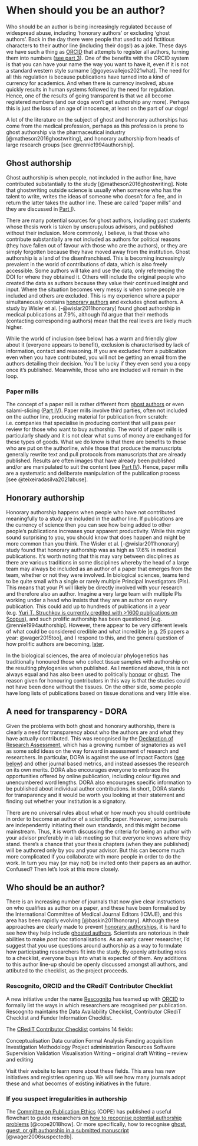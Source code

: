 # When should you be an author? {#authors}

Who should be an author is being increasingly regulated because of widespread abuse, including ‘honorary authors’ or excluding ‘ghost authors’. Back in the day there were people that used to add fictitious characters to their author line (including their dogs!) as a joke. These days we have such a thing as [ORCID](#orcid) that attempts to register all authors, turning them into numbers ([see part 3](#orcid)). One of the benefits with the ORCID system is that you can have your name the way you want to have it, even if it is not a standard western style surname [@goyesvallejos2021what]. The need for all this regulation is because publications have turned into a kind of currency for academics. And when there is currency involved, abuse quickly results in human systems followed by the need for regulation. Hence, one of the results of going transparent is that we all become registered numbers (and our dogs won't get authorship any more). Perhaps this is just the loss of an age of innocence, at least on the part of our dogs!

A lot of the literature on the subject of ghost and honorary authorships has come from the medical profession, perhaps as this profession is prone to ghost authorship via the pharmaceutical industry [@matheson2016ghostwriting], and honorary authorship from heads of large research groups [see @rennie1994authorship].

## Ghost authorship {#ghost}
Ghost authorship is when people, not included in the author line, have contributed substantially to the study [@matheson2016ghostwriting]. Note that ghostwriting outside science is usually when someone who has the talent to write, writes the ideas of someone who doesn’t for a fee, and in return the latter takes the author line. These are called "paper mills" and they are discussed in [Part I](#papermills)).

There are many potential sources for ghost authors, including past students whose thesis work is taken by unscrupulous advisors, and published without their inclusion. More commonly, I believe, is that those who contribute substantially are not included as authors for political reasons (they have fallen out of favour with those who are the authors), or they are simply forgotten because they have moved away from the institution. Ghost authorship is a land of the disenfranchised. This is becoming increasingly prevalent in the world of contributions of data, which is also freely accessible. Some authors will take and use the data, only referencing the DOI for where they obtained it. Others will include the original people who created the data as authors because they value their continued insight and input. Where the situation becomes very messy is when some people are included and others are excluded. This is my experience where a paper simultaneously contains [honorary authors](#honorary) and excludes ghost authors. A study by Wisler et al. [-@wislar2011honorary] found ghost authorship in medical publications at 7.9%, although I’d argue that their methods (contacting corresponding authors) mean that the real levels are likely much higher.

While the world of inclusion (see below) has a warm and friendly glow about it (everyone appears to benefit), exclusion is characterised by lack of information, contact and reasoning. If you are excluded from a publication even when you have contributed, you will not be getting an email from the authors detailing their decision. You’ll be lucky if they even send you a copy once it’s published. Meanwhile, those who are included will remain in the loop.

### Paper mills {#papermills}
The concept of a paper mill is rather different from [ghost authors](#ghost) or even salami-slicing ([Part IV](#salami)). Paper mills involve third parties, often not included on the author line, producing material for publication from scratch: i.e. companies that specialise in producing content that will pass peer review for those who want to buy authorship. The world of paper mills is particularly shady and it is not clear what sums of money are exchanged for these types of goods. What we do know is that there are benefits to those who are put on the authorline, while those that produce the manuscripts generally rewrite text and pull protocols from manuscripts that are already published. Results are often images that have already been published and/or are manipulated to suit the content (see [Part IV](#fabrication)). Hence, paper mills are a systematic and deliberate manipulation of the publication process [see @teixeiradasilva2021abuse]. 

## Honorary authorship {#honorary}
Honorary authorship happens when people who have not contributed meaningfully to a study are included in the author line. If publications are the currency of science then you can see how being added to other people's publications increases your apparent productivity. While this might sound surprising to you, you should know that does happen and might be more common than you think. The Wisler et al. [-@wislar2011honorary] study found that honorary authorship was as high as 17.6% in medical publications. It’s worth noting that this may vary between disciplines as there are various traditions in some disciplines whereby the head of a large team may always be included as an author of a paper that emerges from the team, whether or not they were involved. In biological sciences, teams tend to be quite small with a single or rarely multiple Principal Investigators (PIs). This means that your PI will likely be directly involved with your research and therefore also an author. Imagine a very large team with multiple PIs working under a head who insists that they are an author on every publication. This could add up to hundreds of publications in a year (e.g. [Yuri T. Struchkov is currently credited with >1600 publications on Scopus](https://www-scopus-com.ez.sun.ac.za/authid/detail.uri?authorId=35427689100)), and such prolific authorship has been questioned [e.g. @rennie1994authorship]. However, there appear to be very different levels of what could be considered credible and what incredible [e.g. 25 papers a year: @wager2015too], and I respond to this, and the general question of how prolific authors are becoming, [later](#publishmore).

In the biological sciences, the area of molecular phylogenetics has traditionally honoured those who collect tissue samples with authorship on the resulting phylogenies when published. As I mentioned above, this is not always equal and has also been used to politically [honour](#honorary) or [ghost](#ghost). The reason given for honouring contributors in this way is that the studies could not have been done without the tissues. On the other side, some people have long lists of publications based on tissue donations and very little else. 

## A need for transparency - DORA {#DORA}
Given the problems with both ghost and honorary authorship, there is clearly a need for transparency about who the authors are and what they have actually contributed. This was recognised by the [Declaration of Research Assessment](DORA: https://sfdora.org/), which has a growing number of signatories as well as some solid ideas on the way forward in assessment of research and researchers. In particular, DORA is against the use of Impact Factors ([see below](#impactfactors)) and other journal based metrics, and instead assesses the research on its own merits. DORA also encourages everyone to embrace the opportunities offered by online publication, including colour figures and unencumbered word lengths. DORA also encourages specific information to be published about individual author contributions. In short, DORA stands for transparency and it would be worth you looking at their statement and finding out whether your institution is a signatory.

There are no universal rules about what or how much you should contribute in order to become an author of a scientific paper. However, some journals are independently initiating their own standards, and this might become mainstream. Thus, it is worth discussing the criteria for being an author with your advisor preferably in a lab meeting so that everyone knows where they stand. there's a chance that your thesis chapters (when they are published) will be authored only by you and your advisor. But this can become much more complicated if you collaborate with more people in order to do the work. In turn you may (or may not) be invited onto their papers as an author. Confused? Then let’s look at this more closely.

## Who should be an author?
There is an increasing number of journals that now give clear instructions on who qualifies as author on a paper, and these have been formalised by the International Committee of Medical Journal Editors (ICMJE), and this area has been rapidly evolving [@baskin2011honorary]. Although these approaches are clearly made to prevent [honorary authorships](#honorary), it is hard to see how they help include [ghosted authors](#ghost). Scientists are notorious in their abilities to make _post hoc_ rationalisations. 
As an early career researcher, I'd suggest that you use questions around authorship as a way to formulate how participating researchers fit into the study. By openly attributing roles to a checklist, everyone buys into what is expected of them. Any additions to this author line-up should be openly discussed amongst all authors, and attibuted to the checklist, as the project proceeds. 


### Rescognito, ORCID and the CRediT Contributor Checklist {#rescognito}
A new initiative under the name [Rescognito](https://rescognito.com/) has teamed up with [ORCID](#ORCID) to formally list the ways in which researchers are recognised per publication. Rescognito maintains the Data Availability Checklist, Contributor CRediT Checklist and Funder Information Checklist. 

The [CRediT Contributor Checklist](http://credit.niso.org/) contains 14 fields:

Conceptualisation       Data curation       Formal Analysis       Funding acquisition       Investigation       Methodology       Project administration        Resources       Software          Supervision       Validation        Visualisation       Writing – original draft          Writing – review and editing

Visit their website to learn more about these fields. This area has new initiatives and registries opening up. We will see how many journals adopt these and what becomes of existing initiatives in the future.

### If you suspect irregularities in authorship

The [Committee on Publication Ethics](https://publicationethics.org/) (COPE) has published a useful flowchart to guide researchers on [how to recognise potential authorship problems](https://publicationethics.org/resources/flowcharts/how-recognise-potential-authorship-problems) [@cope2018how]. Or more specifically, how to recognise [ghost, guest, or gift authorship in a submitted manuscript](https://publicationethics.org/resources/flowcharts-new/changes-authorship) [@wager2006suspectedb].
